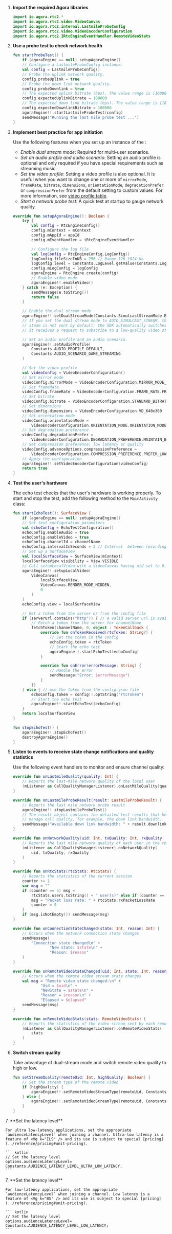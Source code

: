 <PlatformWrapper platform="android">

1. **Import the required Agora libraries**

    ``` kotlin
    import io.agora.rtc2.*
    import io.agora.rtc2.video.VideoCanvas
    import io.agora.rtc2.internal.LastmileProbeConfig
    import io.agora.rtc2.video.VideoEncoderConfiguration
    import io.agora.rtc2.IRtcEngineEventHandler.RemoteVideoStats
    ```

1. **Use a probe test to check network health**

    ``` kotlin
    fun startProbeTest() {
        if (agoraEngine == null) setupAgoraEngine()
        // Configure a LastmileProbeConfig instance.
        val config = LastmileProbeConfig()
        // Probe the uplink network quality.
        config.probeUplink = true
        // Probe the down link network quality.
        config.probeDownlink = true
        // The expected uplink bitrate (bps). The value range is [100000,5000000].
        config.expectedUplinkBitrate = 100000
        // The expected down link bitrate (bps). The value range is [100000,5000000].
        config.expectedDownlinkBitrate = 100000
        agoraEngine!!.startLastmileProbeTest(config)
        sendMessage("Running the last mile probe test ...")
    }
    ```

1. **Implement best practice for app initiation**

    Use the following <Vg k="VSDK" /> features when you set up an instance of the <Vg k="ENGINE" />:

    * _Enable dual stream mode_: Required for multi-user scenarios.
    * _Set an audio profile and audio scenario_: Setting an audio profile is optional and only required if you have special requirements such as streaming  music.
    * _Set the video profile_: Setting a video profile is also optional. It is useful when you want to change one or more of `mirrorMode`, `frameRate`, `bitrate`, `dimensions`, `orientationMode`, `degradationPrefer` or `compressionPrefer` from the default setting to custom values.
      For more information, see  [video profile table](#video-profile-table).
    * _Start a network probe test_: A quick test at startup to gauge network quality.

    ``` kotlin
    override fun setupAgoraEngine(): Boolean {
        try {
            val config = RtcEngineConfig()
            config.mContext = mContext
            config.mAppId = appId
            config.mEventHandler = iRtcEngineEventHandler

            // Configure the log file
            val logConfig = RtcEngineConfig.LogConfig()
            logConfig.fileSizeInKB = 256 // Range 128-1024 Kb
            logConfig.level = Constants.LogLevel.getValue(Constants.LogLevel.LOG_LEVEL_WARN)
            config.mLogConfig = logConfig
            agoraEngine = RtcEngine.create(config)
            // Enable video mode
            agoraEngine!!.enableVideo()
        } catch (e: Exception) {
            sendMessage(e.toString())
            return false
        }

        // Enable the dual stream mode
        agoraEngine!!.setDualStreamMode(Constants.SimulcastStreamMode.ENABLE_SIMULCAST_STREAM)
        // If you set the dual stream mode to AUTO_SIMULCAST_STREAM, the low-quality video
        // steam is not sent by default; the SDK automatically switches to low-quality after
        // it receives a request to subscribe to a low-quality video stream.

        // Set an audio profile and an audio scenario.
        agoraEngine!!.setAudioProfile(
            Constants.AUDIO_PROFILE_DEFAULT,
            Constants.AUDIO_SCENARIO_GAME_STREAMING
        )

        // Set the video profile
        val videoConfig = VideoEncoderConfiguration()
        // Set mirror mode
        videoConfig.mirrorMode = VideoEncoderConfiguration.MIRROR_MODE_TYPE.MIRROR_MODE_AUTO
        // Set frameRate
        videoConfig.frameRate = VideoEncoderConfiguration.FRAME_RATE.FRAME_RATE_FPS_10.value
        // Set bitrate
        videoConfig.bitrate = VideoEncoderConfiguration.STANDARD_BITRATE
        // Set dimensions
        videoConfig.dimensions = VideoEncoderConfiguration.VD_640x360
        // Set orientation mode
        videoConfig.orientationMode =
            VideoEncoderConfiguration.ORIENTATION_MODE.ORIENTATION_MODE_ADAPTIVE
        // Set degradation preference
        videoConfig.degradationPrefer =
            VideoEncoderConfiguration.DEGRADATION_PREFERENCE.MAINTAIN_BALANCED
        // Set compression preference: low latency or quality
        videoConfig.advanceOptions.compressionPreference =
            VideoEncoderConfiguration.COMPRESSION_PREFERENCE.PREFER_LOW_LATENCY
        // Apply the configuration
        agoraEngine!!.setVideoEncoderConfiguration(videoConfig)
        return true
    }
    ```

1. **Test the user's hardware**

    The echo test checks that the user's hardware is working properly. To start and stop the test, add the following method to the `MainActivity` class:

    ``` kotlin
    fun startEchoTest(): SurfaceView {
        if (agoraEngine == null) setupAgoraEngine()
        // Set test configuration parameters
        val echoConfig = EchoTestConfiguration()
        echoConfig.enableAudio = true
        echoConfig.enableVideo = true
        echoConfig.channelId = channelName
        echoConfig.intervalInSeconds = 2 // Interval  between recording and playback
        // Set up a SurfaceView
        val localSurfaceView = SurfaceView(mContext)
        localSurfaceView.visibility = View.VISIBLE
        // Call setupLocalVideo with a VideoCanvas having uid set to 0.
        agoraEngine!!.setupLocalVideo(
            VideoCanvas(
                localSurfaceView,
                VideoCanvas.RENDER_MODE_HIDDEN,
                0
            )
        )
        echoConfig.view = localSurfaceView

        // Get a token from the server or from the config file
        if (serverUrl.contains("http")) { // A valid server url is available
            // Fetch a token from the server for channelName
            fetchToken(channelName, 0, object : TokenCallback {
                override fun onTokenReceived(rtcToken: String?) {
                    // Set the token in the config
                    echoConfig.token = rtcToken
                    // Start the echo test
                    agoraEngine!!.startEchoTest(echoConfig)
                }

                override fun onError(errorMessage: String) {
                    // Handle the error
                    sendMessage("Error: $errorMessage")
                }
            })
        } else { // use the token from the config.json file
            echoConfig.token = config!!.optString("rtcToken")
            // Start the echo test
            agoraEngine!!.startEchoTest(echoConfig)
        }
        return localSurfaceView
    }

    fun stopEchoTest() {
        agoraEngine!!.stopEchoTest()
        destroyAgoraEngine()
    }
    ```

1. **Listen to <Vg k="ENGINE" /> events to receive state change notifications and quality statistics**

    Use the following event handlers to monitor and ensure channel quality:

    ``` kotlin
    override fun onLastmileQuality(quality: Int) {
        // Reports the last-mile network quality of the local user
        (mListener as CallQualityManagerListener).onLastMileQuality(quality)
    }

    override fun onLastmileProbeResult(result: LastmileProbeResult) {
        // Reports the last mile network probe result
        agoraEngine!!.stopLastmileProbeTest()
        // The result object contains the detailed test results that help you
        // manage call quality, for example, the down link bandwidth.
        sendMessage("Available down link bandwidth: " + result.downlinkReport.availableBandwidth)
    }

    override fun onNetworkQuality(uid: Int, txQuality: Int, rxQuality: Int) {
        // Reports the last mile network quality of each user in the channel
        (mListener as CallQualityManagerListener).onNetworkQuality(
            uid, txQuality, rxQuality
        )
    }

    override fun onRtcStats(rtcStats: RtcStats) {
        // Reports the statistics of the current session
        counter += 1
        var msg = ""
        if (counter == 5) msg =
            rtcStats.users.toString() + " user(s)" else if (counter == 10) {
            msg = "Packet loss rate: " + rtcStats.rxPacketLossRate
            counter = 0
        }
        if (msg.isNotEmpty()) sendMessage(msg)
    }

    override fun onConnectionStateChanged(state: Int, reason: Int) {
        // Occurs when the network connection state changes
        sendMessage(
            "Connection state changed\n" +
                    "New state: $state\n" +
                    "Reason: $reason"
        )
    }

    override fun onRemoteVideoStateChanged(uid: Int, state: Int, reason: Int, elapsed: Int) {
        // Occurs when the remote video stream state changes
        val msg = "Remote video state changed:\n" +
                "Uid = $uid\n" +
                "NewState = $state\n" +
                "Reason = $reason\n" +
                "Elapsed = $elapsed"
        sendMessage(msg)
    }

    override fun onRemoteVideoStats(stats: RemoteVideoStats) {
        // Reports the statistics of the video stream sent by each remote user
        (mListener as CallQualityManagerListener).onRemoteVideoStats(
            stats
        )
    }
    ```

1. **Switch stream quality**

    Take advantage of dual-stream mode and switch remote video quality to high or low.

    ``` kotlin
    fun setStreamQuality(remoteUid: Int, highQuality: Boolean) {
        // Set the stream type of the remote video
        if (highQuality) {
            agoraEngine!!.setRemoteVideoStreamType(remoteUid, Constants.VIDEO_STREAM_HIGH)
        } else {
            agoraEngine!!.setRemoteVideoStreamType(remoteUid, Constants.VIDEO_STREAM_LOW)
        }
    }
    ```

<ProductWrapper product="interactive-live-streaming">
7. **Set the latency level**

    For ultra low-latency applications, set the appropriate `audienceLatencyLevel` when joining a channel. Ultra-low latency is a feature of <Vg k="ILS" /> and its use is subject to special [pricing](../reference/pricing#unit-pricing).

    ``` kotlin
    // Set the latency level
    options.audienceLatencyLevel= Constants.AUDIENCE_LATENCY_LEVEL_ULTRA_LOW_LATENCY;
    ```
</ProductWrapper>

<ProductWrapper product="broadcast-streaming">
7. **Set the latency level**

    For low-latency applications, set the appropriate `audienceLatencyLevel` when joining a channel. Low latency is a feature of <Vg k="BS" /> and its use is subject to special [pricing](../reference/pricing#unit-pricing).

    ``` kotlin
    // Set the latency level
    options.audienceLatencyLevel= Constants.AUDIENCE_LATENCY_LEVEL_LOW_LATENCY;
    ```
</ProductWrapper>

</PlatformWrapper>
